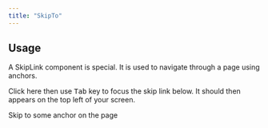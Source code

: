 ```yaml
---
title: "SkipTo"
---
```



## Usage

A SkipLink component is special. It is used to navigate through a page using anchors.

Click here then use <kbd>Tab</kbd> key to focus the skip link below. It should then appears on the top left of your screen.

<SkipTo anchor="#some-id">Skip to some anchor on the page</SkipTo>
